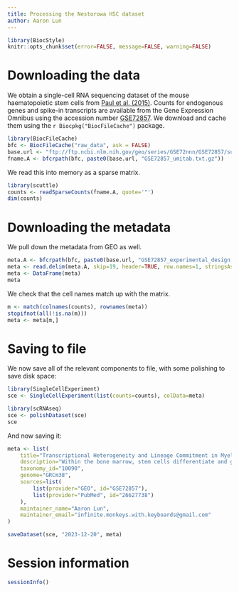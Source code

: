 ```yaml
---
title: Processing the Nestorowa HSC dataset
author: Aaron Lun
---
```


```r
library(BiocStyle)
knitr::opts_chunk$set(error=FALSE, message=FALSE, warning=FALSE)
```

# Downloading the data

We obtain a single-cell RNA sequencing dataset of the mouse haematopoietic stem cells from [Paul et al. (2015)](https://doi.org/10.1016/j.cell.2015.11.013).
Counts for endogenous genes and spike-in transcripts are available from the Gene Expression Omnibus
using the accession number [GSE72857](https://www.ncbi.nlm.nih.gov/geo/query/acc.cgi?acc=GSE72857).
We download and cache them using the `r Biocpkg("BiocFileCache")` package.

```r
library(BiocFileCache)
bfc <- BiocFileCache("raw_data", ask = FALSE)
base.url <- "ftp://ftp.ncbi.nlm.nih.gov/geo/series/GSE72nnn/GSE72857/suppl/"
fname.A <- bfcrpath(bfc, paste0(base.url, "GSE72857_umitab.txt.gz"))
```

We read this into memory as a sparse matrix.

```r
library(scuttle)
counts <- readSparseCounts(fname.A, quote='"')
dim(counts)
```

# Downloading the metadata

We pull down the metadata from GEO as well. 

```r
meta.A <- bfcrpath(bfc, paste0(base.url, "GSE72857_experimental_design.txt.gz"))
meta <- read.delim(meta.A, skip=19, header=TRUE, row.names=1, stringsAsFactors=FALSE)
meta <- DataFrame(meta)
meta
```

We check that the cell names match up with the matrix.

```r
m <- match(colnames(counts), rownames(meta))
stopifnot(all(!is.na(m)))
meta <- meta[m,]
```

# Saving to file 

We now save all of the relevant components to file, with some polishing to save disk space:

```r
library(SingleCellExperiment)
sce <- SingleCellExperiment(list(counts=counts), colData=meta)

library(scRNAseq)
sce <- polishDataset(sce)
sce
```

And now saving it:

```r
meta <- list(
    title="Transcriptional Heterogeneity and Lineage Commitment in Myeloid Progenitors",
    description="Within the bone marrow, stem cells differentiate and give rise to diverse blood cell types and functions. Currently, hematopoietic progenitors are defined using surface markers combined with functional assays that are not directly linked with in vivo differentiation potential or gene regulatory mechanisms. Here, we comprehensively map myeloid progenitor subpopulations by transcriptional sorting of single cells from the bone marrow. We describe multiple progenitor subgroups, showing unexpected transcriptional priming toward seven differentiation fates but no progenitors with a mixed state. Transcriptional differentiation is correlated with combinations of known and previously undefined transcription factors, suggesting that the process is tightly regulated. Histone maps and knockout assays are consistent with early transcriptional priming, while traditional transplantation experiments suggest that in vivo priming may still allow for plasticity given strong perturbations. These data establish a reference model and general framework for studying hematopoiesis at single-cell resolution.",
    taxonomy_id="10090",
    genome="GRCm38",
    sources=list(
        list(provider="GEO", id="GSE72857"),
        list(provider="PubMed", id="26627738")
    ),
    maintainer_name="Aaron Lun",
    maintainer_email="infinite.monkeys.with.keyboards@gmail.com"
)

saveDataset(sce, "2023-12-20", meta)
```

# Session information {-}

```r
sessionInfo()
```
